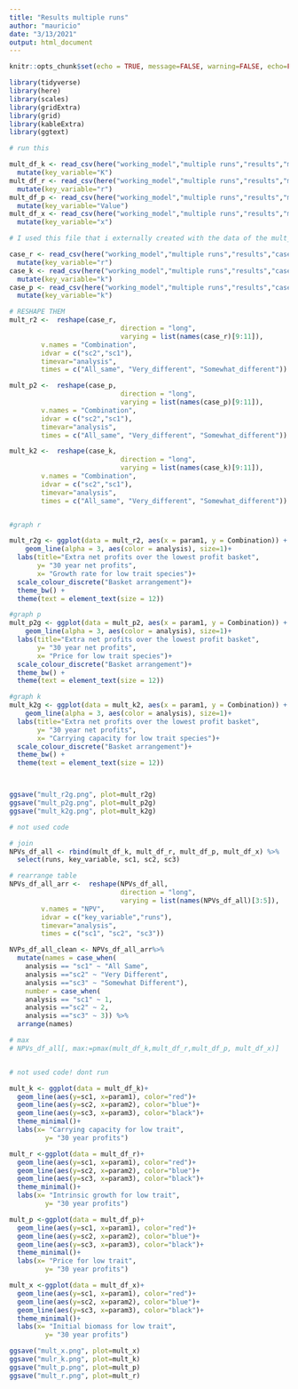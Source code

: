 ```yaml
---
title: "Results multiple runs"
author: "mauricio"
date: "3/13/2021"
output: html_document
---
```


```r
knitr::opts_chunk$set(echo = TRUE, message=FALSE, warning=FALSE, echo=FALSE)

library(tidyverse)
library(here)
library(scales)
library(gridExtra)
library(grid)
library(kableExtra)
library(ggtext)
```

```r
# run this

mult_df_k <- read_csv(here("working_model","multiple runs","results","mult_k.csv")) %>% 
  mutate(key_variable="K")
mult_df_r <- read_csv(here("working_model","multiple runs","results","mult_r.csv"))%>% 
  mutate(key_variable="r")
mult_df_p <- read_csv(here("working_model","multiple runs","results","mult_p.csv")) %>% 
  mutate(key_variable="Value")
mult_df_x <- read_csv(here("working_model","multiple runs","results","mult_x.csv"))%>% 
  mutate(key_variable="x")

# I used this file that i externally created with the data of the mult_R

case_r <- read_csv(here("working_model","multiple runs","results","case_r.csv"))%>% 
  mutate(key_variable="r")
case_k <- read_csv(here("working_model","multiple runs","results","case_k.csv"))%>% 
  mutate(key_variable="k")
case_p <- read_csv(here("working_model","multiple runs","results","case_p.csv"))%>% 
  mutate(key_variable="k")

# RESHAPE THEM
mult_r2 <-  reshape(case_r, 
                            direction = "long",
                            varying = list(names(case_r)[9:11]),
        v.names = "Combination",
        idvar = c("sc2","sc1"),
        timevar="analysis",
        times = c("All_same", "Very_different", "Somewhat_different"))

mult_p2 <-  reshape(case_p, 
                            direction = "long",
                            varying = list(names(case_p)[9:11]),
        v.names = "Combination",
        idvar = c("sc2","sc1"),
        timevar="analysis",
        times = c("All_same", "Very_different", "Somewhat_different"))

mult_k2 <-  reshape(case_k, 
                            direction = "long",
                            varying = list(names(case_k)[9:11]),
        v.names = "Combination",
        idvar = c("sc2","sc1"),
        timevar="analysis",
        times = c("All_same", "Very_different", "Somewhat_different"))


#graph r

mult_r2g <- ggplot(data = mult_r2, aes(x = param1, y = Combination)) +
    geom_line(alpha = 3, aes(color = analysis), size=1)+
  labs(title="Extra net profits over the lowest profit basket",
       y= "30 year net profits",
       x= "Growth rate for low trait species")+
  scale_colour_discrete("Basket arrangement")+
  theme_bw() +
  theme(text = element_text(size = 12))

#graph p
mult_p2g <- ggplot(data = mult_p2, aes(x = param1, y = Combination)) +
    geom_line(alpha = 3, aes(color = analysis), size=1)+
  labs(title="Extra net profits over the lowest profit basket",
       y= "30 year net profits",
       x= "Price for low trait species")+
  scale_colour_discrete("Basket arrangement")+
  theme_bw() +
  theme(text = element_text(size = 12))

#graph k
mult_k2g <- ggplot(data = mult_k2, aes(x = param1, y = Combination)) +
    geom_line(alpha = 3, aes(color = analysis), size=1)+
  labs(title="Extra net profits over the lowest profit basket",
       y= "30 year net profits",
       x= "Carrying capacity for low trait species")+
  scale_colour_discrete("Basket arrangement")+
  theme_bw() +
  theme(text = element_text(size = 12))



ggsave("mult_r2g.png", plot=mult_r2g)
ggsave("mult_p2g.png", plot=mult_p2g)
ggsave("mult_k2g.png", plot=mult_k2g)


```


```r
# not used code

# join
NPVs_df_all <- rbind(mult_df_k, mult_df_r, mult_df_p, mult_df_x) %>% 
  select(runs, key_variable, sc1, sc2, sc3)

# rearrange table
NPVs_df_all_arr <-  reshape(NPVs_df_all, 
                            direction = "long",
                            varying = list(names(NPVs_df_all)[3:5]),
        v.names = "NPV",
        idvar = c("key_variable","runs"),
        timevar="analysis",
        times = c("sc1", "sc2", "sc3"))

NVPs_df_all_clean <- NPVs_df_all_arr%>% 
  mutate(names = case_when(
    analysis == "sc1" ~ "All Same",
    analysis =="sc2" ~ "Very Different",
    analysis =="sc3" ~ "Somewhat Different"),
    number = case_when(
    analysis == "sc1" ~ 1,
    analysis =="sc2" ~ 2,
    analysis =="sc3" ~ 3)) %>% 
  arrange(names)

# max 
# NPVs_df_all[, max:=pmax(mult_df_k,mult_df_r,mult_df_p, mult_df_x)]

```

```r

```



```r

# not used code! dont run

mult_k <- ggplot(data = mult_df_k)+
  geom_line(aes(y=sc1, x=param1), color="red")+ 
  geom_line(aes(y=sc2, x=param2), color="blue")+ 
  geom_line(aes(y=sc3, x=param3), color="black")+ 
  theme_minimal()+
  labs(x= "Carrying capacity for low trait",
         y= "30 year profits")

mult_r <-ggplot(data = mult_df_r)+
  geom_line(aes(y=sc1, x=param1), color="red")+ 
  geom_line(aes(y=sc2, x=param2), color="blue")+ 
  geom_line(aes(y=sc3, x=param3), color="black")+ 
  theme_minimal()+
  labs(x= "Intrinsic growth for low trait",
         y= "30 year profits")

mult_p <-ggplot(data = mult_df_p)+
  geom_line(aes(y=sc1, x=param1), color="red")+ 
  geom_line(aes(y=sc2, x=param2), color="blue")+ 
  geom_line(aes(y=sc3, x=param3), color="black")+ 
  theme_minimal()+
  labs(x= "Price for low trait",
         y= "30 year profits")

mult_x <-ggplot(data = mult_df_x)+
  geom_line(aes(y=sc1, x=param1), color="red")+ 
  geom_line(aes(y=sc2, x=param2), color="blue")+ 
  geom_line(aes(y=sc3, x=param3), color="black")+ 
  theme_minimal()+
  labs(x= "Initial biomass for low trait",
         y= "30 year profits")

ggsave("mult_x.png", plot=mult_x)
ggsave("mulr_k.png", plot=mult_k)
ggsave("mult_p.png", plot=mult_p)
ggsave("mult_r.png", plot=mult_r)
```

